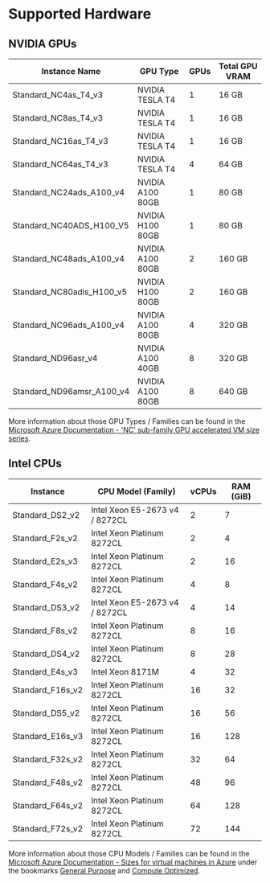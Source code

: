 # Supported Hardware

## NVIDIA GPUs

Instance Name         	  | GPU Type	     | GPUs	| Total GPU VRAM
--------------------------|------------------|------|----------------
Standard_NC4as_T4_v3 	  | NVIDIA TESLA T4  | 1    | 16 GB
Standard_NC8as_T4_v3      | NVIDIA TESLA T4  | 1    | 16 GB
Standard_NC16as_T4_v3     | NVIDIA TESLA T4  | 1    | 16 GB
Standard_NC64as_T4_v3     | NVIDIA TESLA T4  | 4    | 64 GB
Standard_NC24ads_A100_v4  | NVIDIA A100 80GB | 1    | 80 GB
Standard_NC40ADS_H100_V5  | NVIDIA H100 80GB | 1    | 80 GB
Standard_NC48ads_A100_v4  | NVIDIA A100 80GB | 2    | 160 GB
Standard_NC80adis_H100_v5 | NVIDIA H100 80GB | 2    | 160 GB
Standard_NC96ads_A100_v4  | NVIDIA A100 80GB | 4    | 320 GB
Standard_ND96asr_v4       | NVIDIA A100 40GB | 8    | 320 GB
Standard_ND96amsr_A100_v4 | NVIDIA A100 80GB | 8    | 640 GB

More information about those GPU Types / Families can be found in the [Microsoft Azure Documentation - 'NC' sub-family GPU accelerated VM size series](https://learn.microsoft.com/en-us/azure/virtual-machines/sizes/gpu-accelerated/nc-family).

## Intel CPUs

Instance         | CPU Model (Family)             | vCPUs | RAM (GiB)
-----------------|--------------------------------|-------|-----------
Standard_DS2_v2  | Intel Xeon E5-2673 v4 / 8272CL | 2     | 7
Standard_F2s_v2  | Intel Xeon Platinum 8272CL     | 2     | 4
Standard_E2s_v3  | Intel Xeon Platinum 8272CL     | 2     | 16
Standard_F4s_v2  | Intel Xeon Platinum 8272CL     | 4	  | 8
Standard_DS3_v2  | Intel Xeon E5-2673 v4 / 8272CL | 4	  | 14
Standard_F8s_v2  | Intel Xeon Platinum 8272CL     | 8	  | 16
Standard_DS4_v2  | Intel Xeon Platinum 8272CL     | 8	  | 28
Standard_E4s_v3  | Intel Xeon 8171M               | 4	  | 32
Standard_F16s_v2 | Intel Xeon Platinum 8272CL     | 16	  | 32
Standard_DS5_v2  | Intel Xeon Platinum 8272CL     | 16	  | 56
Standard_E16s_v3 | Intel Xeon Platinum 8272CL     | 16	  | 128
Standard_F32s_v2 | Intel Xeon Platinum 8272CL     | 32	  | 64
Standard_F48s_v2 | Intel Xeon Platinum 8272CL     | 48	  | 96
Standard_F64s_v2 | Intel Xeon Platinum 8272CL     | 64	  | 128
Standard_F72s_v2 | Intel Xeon Platinum 8272CL     | 72    | 144

More information about those CPU Models / Families can be found in the [Microsoft Azure Documentation - Sizes for virtual machines in Azure](https://learn.microsoft.com/en-us/azure/virtual-machines/sizes/overview) under the bookmarks [General Purpose](https://learn.microsoft.com/en-us/azure/virtual-machines/sizes/overview?tabs=breakdownseries%2Cgeneralsizelist%2Ccomputesizelist%2Cmemorysizelist%2Cstoragesizelist%2Cgpusizelist%2Cfpgasizelist%2Chpcsizelist#general-purpose) and [Compute Optimized](https://learn.microsoft.com/en-us/azure/virtual-machines/sizes/overview?tabs=breakdownseries%2Cgeneralsizelist%2Ccomputesizelist%2Cmemorysizelist%2Cstoragesizelist%2Cgpusizelist%2Cfpgasizelist%2Chpcsizelist#compute-optimized).

